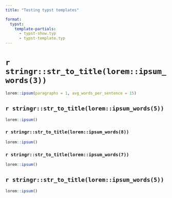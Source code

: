 ---
title: "Testing typst templates"

format: 
  typst:
    template-partials:
      - typst-show.typ
      - typst-template.typ
---

# `r stringr::str_to_title(lorem::ipsum_words(3))`

``` {r, echo=FALSE}
lorem::ipsum(paragraphs = 1, avg_words_per_sentence = 15)
```

## `r stringr::str_to_title(lorem::ipsum_words(5))`

``` {r, echo=FALSE}
lorem::ipsum()
```

### `r stringr::str_to_title(lorem::ipsum_words(8))`

``` {r, echo=FALSE}
lorem::ipsum()
```

### `r stringr::str_to_title(lorem::ipsum_words(7))`

``` {r, echo=FALSE}
lorem::ipsum()
```

## `r stringr::str_to_title(lorem::ipsum_words(5))`

``` {r, echo=FALSE}
lorem::ipsum()
```